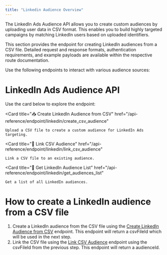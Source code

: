 ```yaml
---
title: "Linkedin Audience Overview"
---
```


The LinkedIn Ads Audience API allows you to create custom audiences by uploading user data in CSV format. This enables you to build highly targeted campaigns by matching LinkedIn users based on uploaded identifiers.

This section provides the endpoint for creating LinkedIn audiences from a CSV file. Detailed request and response formats, authentication requirements, and example payloads are available within the respective route documentation.

Use the following endpoints to interact with various audience sources:

# LinkedIn Ads Audience API

Use the card below to explore the endpoint:

<Card
	title="📥 Create LinkedIn Audience from CSV"
	href="/api-reference/endpoint/linkedin/create_csv_audience"
>
	Upload a CSV file to create a custom audience for LinkedIn Ads targeting.
</Card>

<Card
	title="🔗 Link CSV Audience"
	href="/api-reference/endpoint/linkedin/link_csv_audience"
>
	Link a CSV file to an existing audience.
</Card>

<Card
	title="📃 Get LinkedIn Audience List"
	href="/api-reference/endpoint/linkedin/get_audiences_list"
>
	Get a list of all LinkedIn audiences.
</Card>

# How to create a LinkedIn audience from a CSV file

1. Create a LinkedIn audience from the CSV file using the [Create LinkedIn Audience from CSV](/api-reference/endpoint/linkedin/create_csv_audience) endpoint. This endpoint will return a csvFileId which will be used in the next step.
2. Link the CSV file using the [Link CSV Audience](/api-reference/endpoint/linkedin/link_csv_audience) endpoint using the csvFileId from the previous step. This endpoint will return a audienceId.
